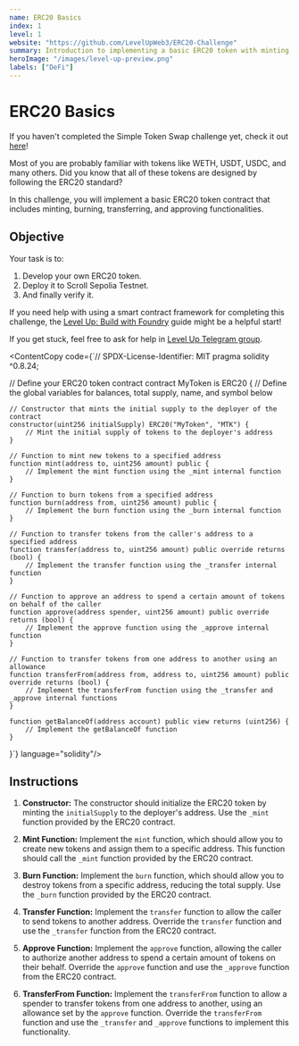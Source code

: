 ```yaml
---
name: ERC20 Basics
index: 1
level: 1
website: "https://github.com/LevelUpWeb3/ERC20-Challenge"
summary: Introduction to implementing a basic ERC20 token with minting, burning, transferring, and approving functionalities.
heroImage: "/images/level-up-preview.png"
labels: ["DeFi"]
---
```



# ERC20 Basics

If you haven't completed the Simple Token Swap challenge yet, check it out [here](https://www.levelup.xyz/challenges/simple-token-swap)! 

Most of you are probably familiar with tokens like WETH, USDT, USDC, and many others. Did you know that all of these tokens are designed by following the ERC20 standard?

In this challenge, you will implement a basic ERC20 token contract that includes minting, burning, transferring, and approving functionalities.

## Objective

Your task is to:
1. Develop your own ERC20 token.
2. Deploy it to Scroll Sepolia Testnet.
3. And finally verify it.
 
If you need help with using a smart contract framework for completing this challenge, the [Level Up: Build with Foundry](https://www.levelup.xyz/content/level-up-foundry) guide might be a helpful start!

If you get stuck, feel free to ask for help in [Level Up Telegram group](https://t.me/+PdNbk5milo1mMTAy).

<ContentCopy code={`// SPDX-License-Identifier: MIT
pragma solidity ^0.8.24;


// Define your ERC20 token contract
contract MyToken is ERC20 {
    // Define the global variables for balances, total supply, name, and symbol below

    // Constructor that mints the initial supply to the deployer of the contract
    constructor(uint256 initialSupply) ERC20("MyToken", "MTK") {
        // Mint the initial supply of tokens to the deployer's address
    }

    // Function to mint new tokens to a specified address
    function mint(address to, uint256 amount) public {
        // Implement the mint function using the _mint internal function
    }

    // Function to burn tokens from a specified address
    function burn(address from, uint256 amount) public {
        // Implement the burn function using the _burn internal function
    }

    // Function to transfer tokens from the caller's address to a specified address
    function transfer(address to, uint256 amount) public override returns (bool) {
        // Implement the transfer function using the _transfer internal function
    }

    // Function to approve an address to spend a certain amount of tokens on behalf of the caller
    function approve(address spender, uint256 amount) public override returns (bool) {
        // Implement the approve function using the _approve internal function
    }

    // Function to transfer tokens from one address to another using an allowance
    function transferFrom(address from, address to, uint256 amount) public override returns (bool) {
        // Implement the transferFrom function using the _transfer and _approve internal functions
    }

    function getBalanceOf(address account) public view returns (uint256) {
        // Implement the getBalanceOf function
    }
}`} language="solidity"/>

## Instructions

1. **Constructor:** The constructor should initialize the ERC20 token by minting the `initialSupply` to the deployer's address. Use the `_mint` function provided by the ERC20 contract.

2. **Mint Function:** Implement the `mint` function, which should allow you to create new tokens and assign them to a specific address. This function should call the `_mint` function provided by the ERC20 contract.

3. **Burn Function:** Implement the `burn` function, which should allow you to destroy tokens from a specific address, reducing the total supply. Use the `_burn` function provided by the ERC20 contract.

4. **Transfer Function:** Implement the `transfer` function to allow the caller to send tokens to another address. Override the `transfer` function and use the `_transfer` function from the ERC20 contract.

5. **Approve Function:** Implement the `approve` function, allowing the caller to authorize another address to spend a certain amount of tokens on their behalf. Override the `approve` function and use the `_approve` function from the ERC20 contract.

6. **TransferFrom Function:** Implement the `transferFrom` function to allow a spender to transfer tokens from one address to another, using an allowance set by the `approve` function. Override the `transferFrom` function and use the `_transfer` and `_approve` functions to implement this functionality.

